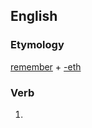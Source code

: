 ==English==

===Etymology===
[[remember]] + [[-eth]]

===Verb===
{{infl|en|verb form}}

# {{archaic third-person singular of|remember}}